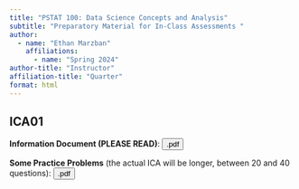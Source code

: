 ```yaml
---
title: "PSTAT 100: Data Science Concepts and Analysis"
subtitle: "Preparatory Material for In-Class Assessments "
author:
  - name: "Ethan Marzban"
    affiliations:
      - name: "Spring 2024"
author-title: "Instructor"
affiliation-title: "Quarter"
format: html
---
```


## ICA01

**Information Document (PLEASE READ)**: <a href="../Files/Misc/Topics_for_ICA1.pdf" target="_blank"><button type="button" class="btn btn-primary">.pdf</button></a>

**Some Practice Problems** (the actual ICA will be longer, between 20 and 40 questions): <a href="../Files/Misc/ICA PracProb.pdf" target="_blank"><button type="button" class="btn btn-primary">.pdf</button></a>